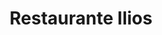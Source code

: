 ---
lang: "es"
title: "Restaurante Ilios"
description: "En el vibrante entorno de Cancún, el Restaurante Ilios se destaca como un refugio culinario que combina sofisticación con sabor. Ofreciendo un ambiente elegante y acogedor, Ilios se especializa en una fusión de platos tradicionales y modernos, utilizando ingredientes frescos y locales. Ilios rinde homenaje a los ricos sabores de la cocina griega, donde la gastronomía tradicional se encuentra con la elegancia y sofisticación modernas. Los interiores bellamente diseñados del restaurante y la arquitectura eco-integrada crean un ambiente visualmente armonioso, perfecto para una experiencia gastronómica inolvidable."
recommend: "204 recomendado"
duration: "5:00 pm a 2:00 am"
image:
    src: "/assets/covers/landing-top-things/ilios-greek-restaurant-in-cancun.webp"
    alt: "portada de Restaurante Ilios en Cancún"
url: "/restaurant/ilios-greek-restaurant/"
highlights:
-   title: "Cocina Innovadora:"
    description: "El Restaurante Ilios ofrece un menú diverso que combina de manera fluida platos tradicionales y contemporáneos, mostrando tanto ingredientes locales como sabores internacionales."
-   title: "Ambiente Elegante:"
    description: "El restaurante presume de un ambiente sofisticado y acogedor, perfecto para una cena romántica, una celebración especial o una comida informal con amigos."
-   title: "Ingredientes Frescos:"
    description: "Comprometido con la calidad, Ilios utiliza solo los ingredientes locales más frescos, asegurando que cada plato sea delicioso y estacionalmente relevante."
includes: [
    "Menú Variado: Una selección de platos que combina sabores tradicionales y contemporáneos.",
    "Ambiente Elegante: Un entorno refinado y acogedor para una experiencia gastronómica memorable.",
]
---